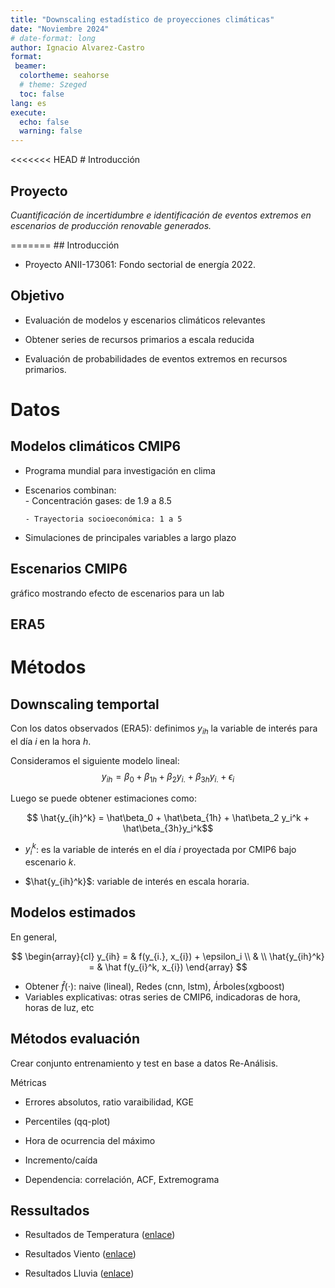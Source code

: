 ```yaml
---
title: "Downscaling estadístico de proyecciones climáticas"
date: "Noviembre 2024"
# date-format: long
author: Ignacio Alvarez-Castro
format: 
 beamer:
  colortheme: seahorse
  # theme: Szeged
  toc: false
lang: es
execute:
  echo: false
  warning: false
---
```


<<<<<<< HEAD
# Introducción

## Proyecto
*Cuantificación de incertidumbre e identificación de eventos extremos en escenarios de producción renovable generados.*
\vspace{1cm}

\begin{itemize}
\item Proyecto ANII - 173061: Fondo sectorial de energía 2022. 
\item Equipo de trabajo: Bruno Tancredi, Jairo Cugliari, Ignacio Alvarez-Castro
\end{itemize}
=======
## Introducción

-   Proyecto ANII-173061: Fondo sectorial de energía 2022. 

\begin{itemize}
\setlength\itemsep{.5cm}
\item Generación de energía proveniente de fuentes renovables es cada vez más importante.
\item Las fuentes renovables se basan en la transformación de *recursos primarios* 
\item Recursos primarios: lluvia, viento, radiación solar, temperatura. 
\item Modelar generación de energía nesecita series de recursos primarios horaria
\end{itemize}


## Objetivo

- Evaluación de modelos y escenarios climáticos relevantes

- Obtener series de recursos primarios a escala reducida

-  Evaluación de probabilidades de eventos extremos en recursos primarios.


# Datos

## Modelos climáticos CMIP6 

- Programa mundial para investigación en clima

- Escenarios combinan:      
      - Concentración gases: de 1.9 a 8.5
      
      - Trayectoria socioeconómica: 1 a 5 
    
- Simulaciones de principales variables a largo plazo

## Escenarios CMIP6

gráfico mostrando efecto de escenarios para un lab

## ERA5

\begin{itemize}
\setlength\itemsep{.5cm}
\item **Reanálisis atmosférico**: combina datos observados en estaciones meteorológicas, con modelo físico de circulación general de la atmósfera. 
\item Represantan la mejor estimación de las variables climáticas que se puede tener
\item Tiene mediciones horarias
\item **Datos Observados**: Reanálisis atmosférico ERA5. 
\end{itemize}

# Métodos

## Downscaling temportal

Con los datos observados (ERA5): definimos $y_{ih}$ la variable de interés para el día $i$ en la hora $h$. 

Consideramos el siguiente modelo lineal: 
$$ y_{ih} = \beta_0 + \beta_{1h} + \beta_2 y_{i.} + \beta_{3h}y_{i.} + \epsilon_i $$

Luego se puede obtener estimaciones como: 
\pause

$$ \hat{y_{ih}^k} = \hat\beta_0 + \hat\beta_{1h} + \hat\beta_2 y_i^k + \hat\beta_{3h}y_i^k$$

- $y_i^k$: es la variable de interés en el día $i$ proyectada por CMIP6 bajo escenario $k$. 

- $\hat{y_{ih}^k}$: variable de interés en escala horaria. 


## Modelos estimados

En general, 

$$
\begin{array}{cl}
y_{ih} = & f(y_{i.}, x_{i}) + \epsilon_i  \\ 
& \\ 
\hat{y_{ih}^k} = & \hat f(y_{i}^k, x_{i})
\end{array}
$$

- Obtener $\hat f(\cdot)$: naive (lineal), Redes (cnn, lstm), Árboles(xgboost)
- Variables explicativas: otras series de CMIP6, indicadoras de hora, horas de luz, etc


## Métodos evaluación

Crear conjunto entrenamiento y test en base a datos Re-Análisis. 

Métricas

- Errores absolutos, ratio varaibilidad, KGE

- Percentiles (qq-plot)

- Hora de ocurrencia del máximo

- Incremento/caída

- Dependencia: correlación, ACF, Extremograma

## Ressultados

-   Resultados de Temperatura ([enlace](https://rpubs.com/nachalca/tas))

-  Resultados Viento  ([enlace](https://rpubs.com/nachalca/viento))

- Resultados Lluvia ([enlace](https://rpubs.com/nachalca/lluvia))







